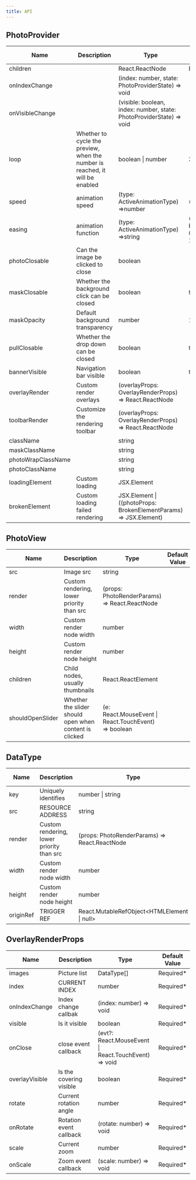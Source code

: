 ```yaml
---
title: API
---
```


## PhotoProvider

| Name               | Description                                                                  | Type                                                                       | Default Value                            |
| ------------------ | ---------------------------------------------------------------------------- | -------------------------------------------------------------------------- | ---------------------------------------- |
| children           |                                                                              | React.ReactNode                                                            | Required\*                               |
| onIndexChange      |                                                                              | (index: number, state: PhotoProviderState) =&gt; void                      |
| onVisibleChange    |                                                                              | (visible: boolean, index: number, state: PhotoProviderState) =&gt; void    |
| loop               | Whether to cycle the preview, when the number is reached, it will be enabled | boolean \| number                                                          | 3                                        |
| speed              | animation speed                                                              | (type: ActiveAnimationType) =>number                                       | () => 400                                |
| easing             | animation function                                                           | (type: ActiveAnimationType) =>string                                       | () => 'cubic-bezier(0.25, 0.8, 0.25, 1)' |
| photoClosable      | Can the image be clicked to close                                            | boolean                                                                    |
| maskClosable       | Whether the background click can be closed                                   | boolean                                                                    | true                                     |
| maskOpacity        | Default background transparency                                              | number                                                                     | 1                                        |
| pullClosable       | Whether the drop down can be closed                                          | boolean                                                                    | true                                     |
| bannerVisible      | Navigation bar visible                                                       | boolean                                                                    | true                                     |
| overlayRender      | Custom render overlays                                                       | \(overlayProps: OverlayRenderProps\) =&gt; React\.ReactNode                |
| toolbarRender      | Customize the rendering toolbar                                              | \(overlayProps: OverlayRenderProps\) =&gt; React\.ReactNode                |
| className          |                                                                              | string                                                                     |
| maskClassName      |                                                                              | string                                                                     |
| photoWrapClassName |                                                                              | string                                                                     |
| photoClassName     |                                                                              | string                                                                     |
| loadingElement     | Custom loading                                                               | JSX\.Element                                                               |
| brokenElement      | Custom loading failed rendering                                              | JSX\.Element \| \(\(photoProps: BrokenElementParams\) =&gt; JSX\.Element\) |

## PhotoView

| Name             | Description                                            | Type                                                      | Default Value |
| ---------------- | ------------------------------------------------------ | --------------------------------------------------------- | ------------- |
| src              | Image src                                              | string                                                    |
| render           | Custom rendering, lower priority than src              | \(props: PhotoRenderParams\) =&gt; React\.ReactNode       |
| width            | Custom render node width                               | number                                                    |
| height           | Custom render node height                              | number                                                    |
| children         | Child nodes, usually thumbnails                        | React\.ReactElement                                       |
| shouldOpenSlider | Whether the slider should open when content is clicked | \(e: React.MouseEvent \| React\.TouchEvent) =&gt; boolean |

## DataType

| Name      | Description                               | Type                                                | Default Value |
| --------- | ----------------------------------------- | --------------------------------------------------- | ------------- |
| key       | Uniquely identifies                       | number \| string                                    | Required\*    |
| src       | RESOURCE ADDRESS                          | string                                              |
| render    | Custom rendering, lower priority than src | \(props: PhotoRenderParams\) =&gt; React\.ReactNode |
| width     | Custom render node width                  | number                                              |
| height    | Custom render node height                 | number                                              |
| originRef | TRIGGER REF                               | React\.MutableRefObject&lt;HTMLElement \| null&gt;  |

## OverlayRenderProps

| Name           | Description             | Type                                                        | Default Value |
| -------------- | ----------------------- | ----------------------------------------------------------- | ------------- |
| images         | Picture list            | DataType\[\]                                                | Required\*    |
| index          | CURRENT INDEX           | number                                                      | Required\*    |
| onIndexChange  | Index change callbak    | \(index: number\) =&gt; void                                | Required\*    |
| visible        | Is it visible           | boolean                                                     | Required\*    |
| onClose        | close event callback    | \(evt?: React\.MouseEvent \| React\.TouchEvent\) =&gt; void | Required\*    |
| overlayVisible | Is the covering visible | boolean                                                     | Required\*    |
| rotate         | Current rotation angle  | number                                                      | Required\*    |
| onRotate       | Rotation event callback | \(rotate: number\) =&gt; void                               | Required\*    |
| scale          | Current zoom            | number                                                      | Required\*    |
| onScale        | Zoom event callback     | \(scale: number\) =&gt; void                                | Required\*    |
